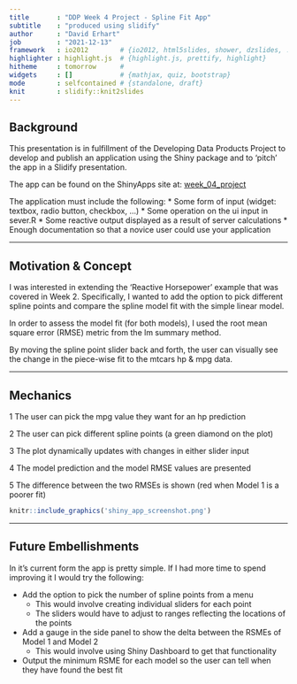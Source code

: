 ```yaml
---
title       : "DDP Week 4 Project - Spline Fit App"
subtitle    : "produced using slidify"
author      : "David Erhart"
job         : "2021-12-13"
framework   : io2012        # {io2012, html5slides, shower, dzslides, ...}
highlighter : highlight.js  # {highlight.js, prettify, highlight}
hitheme     : tomorrow      # 
widgets     : []            # {mathjax, quiz, bootstrap}
mode        : selfcontained # {standalone, draft}
knit        : slidify::knit2slides
---
```


## Background

This presentation is in fulfillment of the Developing Data Products Project to develop and publish an application using the Shiny package and to 'pitch' the app in a Slidify presentation.

The app can be found on the ShinyApps site at: [week_04_project](https://sxibbs-david-erhart.shinyapps.io/week_04_project/?_ga=2.137299504.1642642637.1639430115-1723247215.1639267126)

The application must include the following:
* Some form of input (widget: textbox, radio button, checkbox, ...)
* Some operation on the ui input in sever.R
* Some reactive output displayed as a result of server calculations
* Enough documentation so that a novice user could use your application
  

--- 

## Motivation & Concept

I was interested in extending the 'Reactive Horsepower' example that was covered in Week 2. Specifically, I wanted to add the option to pick different spline points and compare the spline model fit with the simple linear model.

In order to assess the model fit (for both models), I used the root mean square error (RMSE) metric from the lm summary method.

By moving the spline point slider back and forth, the user can visually see the change in the piece-wise fit to the mtcars hp & mpg data.


---

## Mechanics

1 The user can pick the mpg value they want for an hp prediction

2 The user can pick different spline points (a green diamond on the plot)

3 The plot dynamically updates with changes in either slider input

4 The model prediction and the model RMSE values are presented

5 The difference between the two RMSEs is shown (red when Model 1 is a poorer fit)

```r
knitr::include_graphics('shiny_app_screenshot.png')
```

---

## Future Embellishments

In it's current form the app is pretty simple. If I had more time to spend improving it I would try the following:

* Add the option to pick the number of spline points from a menu
  + This would involve creating individual sliders for each point
  + The sliders would have to adjust to ranges reflecting the locations of the points
  
* Add a gauge in the side panel to show the delta between the RSMEs of Model 1 and Model 2
  + This would involve using Shiny Dashboard to get that functionality

* Output the minimum RSME for each model so the user can tell when they have found the best fit

